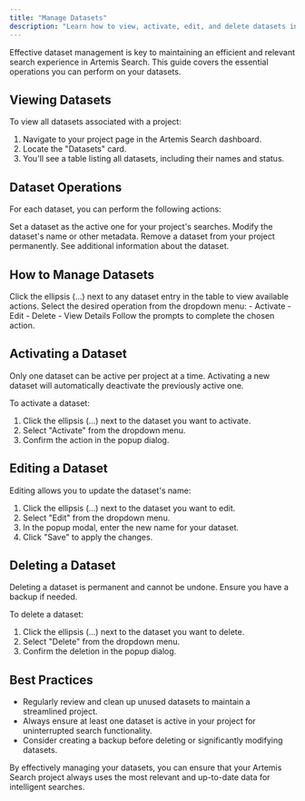```yaml
---
title: "Manage Datasets"
description: "Learn how to view, activate, edit, and delete datasets in Artemis Search"
---
```


Effective dataset management is key to maintaining an efficient and relevant search experience in Artemis Search. This guide covers the essential operations you can perform on your datasets.

## Viewing Datasets

To view all datasets associated with a project:

1. Navigate to your project page in the Artemis Search dashboard.
2. Locate the "Datasets" card.
3. You'll see a table listing all datasets, including their names and status.

## Dataset Operations

For each dataset, you can perform the following actions:

<CardGroup cols={2}>
  <Card title="Activate" icon="play">
    Set a dataset as the active one for your project's searches.
  </Card>
  <Card title="Edit" icon="pen-to-square">
    Modify the dataset's name or other metadata.
  </Card>
  <Card title="Delete" icon="trash">
    Remove a dataset from your project permanently.
  </Card>
  <Card title="View Details" icon="eye">
    See additional information about the dataset.
  </Card>
</CardGroup>

## How to Manage Datasets

<Steps>
  <Step title="Access Dataset Options">
    Click the ellipsis (...) next to any dataset entry in the table to view available actions.
  </Step>
  <Step title="Choose an Action">
    Select the desired operation from the dropdown menu:
    - Activate
    - Edit
    - Delete
    - View Details
  </Step>
  <Step title="Confirm Action">
    Follow the prompts to complete the chosen action.
  </Step>
</Steps>

## Activating a Dataset

<Note>
  Only one dataset can be active per project at a time. Activating a new dataset will automatically deactivate the previously active one.
</Note>

To activate a dataset:

1. Click the ellipsis (...) next to the dataset you want to activate.
2. Select "Activate" from the dropdown menu.
3. Confirm the action in the popup dialog.

## Editing a Dataset

Editing allows you to update the dataset's name:

1. Click the ellipsis (...) next to the dataset you want to edit.
2. Select "Edit" from the dropdown menu.
3. In the popup modal, enter the new name for your dataset.
4. Click "Save" to apply the changes.

## Deleting a Dataset

<Warning>
  Deleting a dataset is permanent and cannot be undone. Ensure you have a backup if needed.
</Warning>

To delete a dataset:

1. Click the ellipsis (...) next to the dataset you want to delete.
2. Select "Delete" from the dropdown menu.
3. Confirm the deletion in the popup dialog.

## Best Practices

- Regularly review and clean up unused datasets to maintain a streamlined project.
- Always ensure at least one dataset is active in your project for uninterrupted search functionality.
- Consider creating a backup before deleting or significantly modifying datasets.

By effectively managing your datasets, you can ensure that your Artemis Search project always uses the most relevant and up-to-date data for intelligent searches.